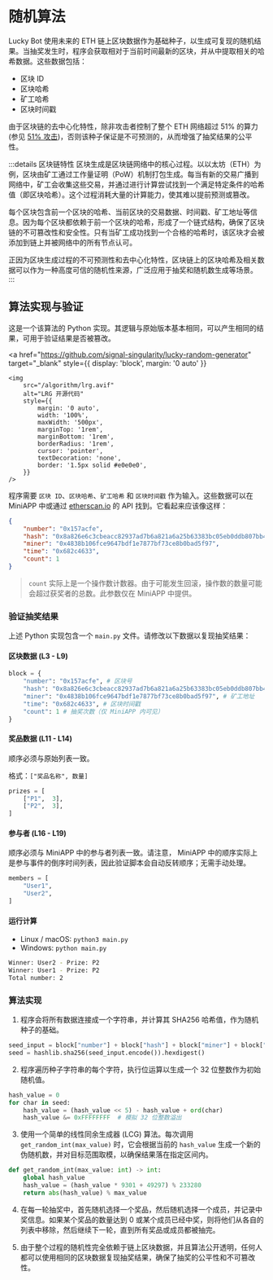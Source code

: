 # 随机算法

Lucky Bot 使用未来的 ETH 链上区块数据作为基础种子，以生成可复现的随机结果。当抽奖发生时，程序会获取相对于当前时间最新的区块，并从中提取相关的哈希数据。这些数据包括：

- 区块 ID
- 区块哈希
- 矿工哈希
- 区块时间戳

由于区块链的去中心化特性，除非攻击者控制了整个 ETH 网络超过 51% 的算力 (参见 [51% 攻击](https://www.investopedia.com/terms/1/51-attack.asp))，否则该种子保证是不可预测的，从而增强了抽奖结果的公平性。

:::details 区块链特性
区块生成是区块链网络中的核心过程。以以太坊（ETH）为例，区块由矿工通过工作量证明（PoW）机制打包生成。每当有新的交易广播到网络中，矿工会收集这些交易，并通过进行计算尝试找到一个满足特定条件的哈希值（即区块哈希）。这个过程消耗大量的计算能力，使其难以提前预测或篡改。

每个区块包含前一个区块的哈希、当前区块的交易数据、时间戳、矿工地址等信息。因为每个区块都依赖于前一个区块的哈希，形成了一个链式结构，确保了区块链的不可篡改性和安全性。只有当矿工成功找到一个合格的哈希时，该区块才会被添加到链上并被网络中的所有节点认可。

正因为区块生成过程的不可预测性和去中心化特性，区块链上的区块哈希及相关数据可以作为一种高度可信的随机性来源，广泛应用于抽奖和随机数生成等场景。
:::

## 算法实现与验证

这是一个该算法的 Python 实现。其逻辑与原始版本基本相同，可以产生相同的结果，可用于验证结果是否被篡改。

<a
    href="https://github.com/signal-singularity/lucky-random-generator"
    target="_blank"
    style={{ display: 'block', margin: '0 auto' }}
>
    <img
        src="/algorithm/lrg.avif"
        alt="LRG 开源代码"
        style={{
            margin: '0 auto',
            width: '100%',
            maxWidth: '500px',
            marginTop: '1rem',
            marginBottom: '1rem',
            borderRadius: '1rem',
            cursor: 'pointer',
            textDecoration: 'none',
            border: '1.5px solid #e0e0e0',
        }}
    />
</a>

程序需要 `区块 ID`、`区块哈希`、`矿工哈希` 和 `区块时间戳` 作为输入。这些数据可以在 MiniAPP 中或通过 [etherscan.io](https://etherscan.io) 的 API 找到。它看起来应该像这样：

```json title="JSON"
{
    "number": "0x157acfe",
    "hash": "0x8a826e6c3cbeacc82937ad7b6a821a6a25b63383bc05eb0ddb807bb41c518d34",
    "miner": "0x4838b106fce9647bdf1e7877bf73ce8b0bad5f97",
    "time": "0x682c4633",
    "count": 1
}
```

> `count` 实际上是一个操作数计数器。由于可能发生回滚，操作数的数量可能会超过获奖者的总数。此参数仅在 MiniAPP 中提供。

### 验证抽奖结果

上述 Python 实现包含一个 `main.py` 文件。请修改以下数据以复现抽奖结果：

#### 区块数据 (L3 - L9)

```py title="Python"
block = {
    "number": "0x157acfe", # 区块号
    "hash": "0x8a826e6c3cbeacc82937ad7b6a821a6a25b63383bc05eb0ddb807bb41c518d34", # 区块哈希
    "miner": "0x4838b106fce9647bdf1e7877bf73ce8b0bad5f97", # 矿工地址
    "time": "0x682c4633", # 区块时间戳
    "count": 1 # 抽奖次数（仅 MiniAPP 内可见）
}
```

#### 奖品数据 (L11 - L14)

顺序必须与原始列表一致。

格式：`["奖品名称", 数量]`

```py title="Python"
prizes = [
    ["P1",  3],
    ["P2",  3],
]
```

#### 参与者 (L16 - L19)

顺序必须与 MiniAPP 中的参与者列表一致。请注意， MiniAPP 中的顺序实际上是参与事件的倒序时间列表，因此验证脚本会自动反转顺序；无需手动处理。

```py title="Python"
members = [
    "User1",
    "User2",
]
```

#### 运行计算

- Linux / macOS: `python3 main.py`
- Windows: `python main.py`

```bash title="输出结果"
Winner: User2 - Prize: P2
Winner: User1 - Prize: P2
Total number: 2
```

### 算法实现

1.  程序会将所有数据连接成一个字符串，并计算其 SHA256 哈希值，作为随机种子的基础。

```py title="Python"
seed_input = block["number"] + block["hash"] + block["miner"] + block["time"]
seed = hashlib.sha256(seed_input.encode()).hexdigest()
```

2.  程序遍历种子字符串的每个字符，执行位运算以生成一个 32 位整数作为初始随机值。

```py title="Python"
hash_value = 0
for char in seed:
    hash_value = (hash_value << 5) - hash_value + ord(char)
    hash_value &= 0xFFFFFFFF  # 模拟 32 位整数溢出
```

3.  使用一个简单的线性同余生成器 (LCG) 算法。每次调用 `get_random_int(max_value)` 时，它会根据当前的 `hash_value` 生成一个新的伪随机数，并对目标范围取模，以确保结果落在指定区间内。

```py title="Python"
def get_random_int(max_value: int) -> int:
    global hash_value
    hash_value = (hash_value * 9301 + 49297) % 233280
    return abs(hash_value) % max_value
```

4.  在每一轮抽奖中，首先随机选择一个奖品，然后随机选择一个成员，并记录中奖信息。如果某个奖品的数量达到 0 或某个成员已经中奖，则将他们从各自的列表中移除，然后继续下一轮，直到所有奖品或成员都被抽完。

5.  由于整个过程的随机性完全依赖于链上区块数据，并且算法公开透明，任何人都可以使用相同的区块数据复现抽奖结果，确保了抽奖的公平性和不可篡改性。
